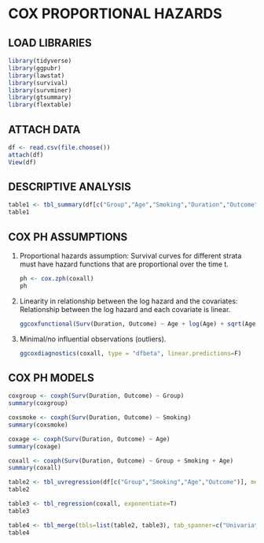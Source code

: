 # COX PROPORTIONAL HAZARDS

## **LOAD LIBRARIES**

```{r}
library(tidyverse)
library(ggpubr)
library(lawstat)
library(survival)
library(survminer)
library(gtsummary)
library(flextable)
```

## **ATTACH DATA**

```{r}
df <- read.csv(file.choose())
attach(df)
View(df)
```

## **DESCRIPTIVE ANALYSIS**

```{r}
table1 <- tbl_summary(df[c("Group","Age","Smoking","Duration","Outcome")], by="Group")
table1
```

## **COX PH ASSUMPTIONS**

1.  Proportional hazards assumption: Survival curves for different strata must have hazard functions that are proportional over the time t.

    ```{r}
    ph <- cox.zph(coxall)
    ph
    ```

2.  Linearity in relationship between the log hazard and the covariates: Relationship between the log hazard and each covariate is linear.

    ```{r}
    ggcoxfunctional(Surv(Duration, Outcome) ~ Age + log(Age) + sqrt(Age), data = df)
    ```

3.  Minimal/no influential observations (outliers).

    ```{r}
    ggcoxdiagnostics(coxall, type = "dfbeta", linear.predictions=F)
    ```

## **COX PH MODELS**

```{r}
coxgroup <- coxph(Surv(Duration, Outcome) ~ Group)
summary(coxgroup)

coxsmoke <- coxph(Surv(Duration, Outcome) ~ Smoking)
summary(coxsmoke)

coxage <- coxph(Surv(Duration, Outcome) ~ Age)
summary(coxage)

coxall <- coxph(Surv(Duration, Outcome) ~ Group + Smoking + Age)
summary(coxall)

table2 <- tbl_uvregression(df[c("Group","Smoking","Age","Outcome")], method=coxph, y=Surv(Duration, Outcome), exponentiate=T)
table2

table3 <- tbl_regression(coxall, exponentiate=T)
table3

table4 <- tbl_merge(tbls=list(table2, table3), tab_spanner=c("Univariate","Multivariate"))
table4
```
